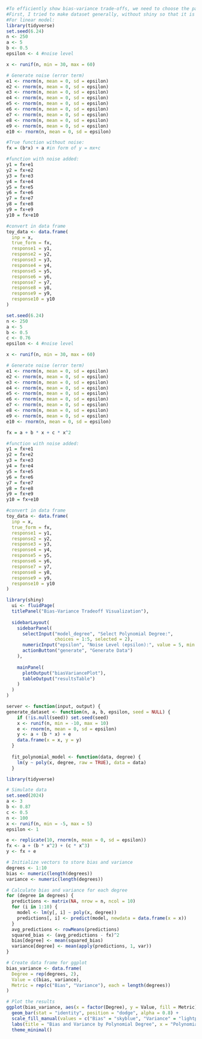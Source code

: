 


```r
#To efficiently show bias-variance trade-offs, we need to choose the parameters that are not very complex.
#First, I tried to make dataset generally, without shiny so that it is easier to understand
#For linear model:
library(tidyverse)
set.seed(6.24)
n <- 250
a <- 5
b <- 0.5
epsilon <- 4 #noise level

x <- runif(n, min = 30, max = 60)

# Generate noise (error term)
e1 <- rnorm(n, mean = 0, sd = epsilon)
e2 <- rnorm(n, mean = 0, sd = epsilon)
e3 <- rnorm(n, mean = 0, sd = epsilon)
e4 <- rnorm(n, mean = 0, sd = epsilon)
e5 <- rnorm(n, mean = 0, sd = epsilon)
e6 <- rnorm(n, mean = 0, sd = epsilon)
e7 <- rnorm(n, mean = 0, sd = epsilon)
e8 <- rnorm(n, mean = 0, sd = epsilon)
e9 <- rnorm(n, mean = 0, sd = epsilon)
e10 <- rnorm(n, mean = 0, sd = epsilon)

#True function without noise:
fx = (b*x) + a #in form of y = mx+c 

#function with noise added:
y1 = fx+e1
y2 = fx+e2
y3 = fx+e3
y4 = fx+e4
y5 = fx+e5
y6 = fx+e6
y7 = fx+e7
y8 = fx+e8
y9 = fx+e9
y10 = fx+e10

#convert in data frame
toy_data <- data.frame(
  inp = x,
  true_form = fx,
  response1 = y1,
  response2 = y2,
  response3 = y3,
  response4 = y4,
  response5 = y5,
  response6 = y6,
  response7 = y7,
  response8 = y8,
  response9 = y9,
  response10 = y10
)

```

```r
set.seed(6.24)
n <- 250
a <- 5
b <- 0.5
c <- 0.76
epsilon <- 4 #noise level

x <- runif(n, min = 30, max = 60)

# Generate noise (error term)
e1 <- rnorm(n, mean = 0, sd = epsilon)
e2 <- rnorm(n, mean = 0, sd = epsilon)
e3 <- rnorm(n, mean = 0, sd = epsilon)
e4 <- rnorm(n, mean = 0, sd = epsilon)
e5 <- rnorm(n, mean = 0, sd = epsilon)
e6 <- rnorm(n, mean = 0, sd = epsilon)
e7 <- rnorm(n, mean = 0, sd = epsilon)
e8 <- rnorm(n, mean = 0, sd = epsilon)
e9 <- rnorm(n, mean = 0, sd = epsilon)
e10 <- rnorm(n, mean = 0, sd = epsilon)

fx = a + b * x + c * x^2

#function with noise added:
y1 = fx+e1
y2 = fx+e2
y3 = fx+e3
y4 = fx+e4
y5 = fx+e5
y6 = fx+e6
y7 = fx+e7
y8 = fx+e8
y9 = fx+e9
y10 = fx+e10

#convert in data frame
toy_data <- data.frame(
  inp = x,
  true_form = fx,
  response1 = y1,
  response2 = y2,
  response3 = y3,
  response4 = y4,
  response5 = y5,
  response6 = y6,
  response7 = y7,
  response8 = y8,
  response9 = y9,
  response10 = y10
)

```

```r
library(shiny)
  ui <- fluidPage(
  titlePanel("Bias-Variance Tradeoff Visualization"),
  
  sidebarLayout(
    sidebarPanel(
      selectInput("model_degree", "Select Polynomial Degree:", 
                  choices = 1:5, selected = 2),
      numericInput("epsilon", "Noise Level (epsilon):", value = 5, min = 0, step = 0.1),
      actionButton("generate", "Generate Data")
    ),
    
    mainPanel(
      plotOutput("biasVariancePlot"),
      tableOutput("resultsTable")
    )
  )
)

server <- function(input, output) {
generate_dataset <- function(n, a, b, epsilon, seed = NULL) {
    if (!is.null(seed)) set.seed(seed)
    x <- runif(n, min = -10, max = 10)
    e <- rnorm(n, mean = 0, sd = epsilon)
    y <- a + (b * x) + e
    data.frame(x = x, y = y)
  }
  
  fit_polynomial_model <- function(data, degree) {
    lm(y ~ poly(x, degree, raw = TRUE), data = data)
  }
```

```r
library(tidyverse)

# Simulate data
set.seed(2024)
a <- 3
b <- 0.87
c <- 0.5
n <- 100
x <- runif(n, min = -5, max = 5)
epsilon <- 1

e <- replicate(10, rnorm(n, mean = 0, sd = epsilon))
fx <- a + (b * x^2) + (c * x^3)
y <- fx + e

# Initialize vectors to store bias and variance
degrees <- 1:10
bias <- numeric(length(degrees))
variance <- numeric(length(degrees))

# Calculate bias and variance for each degree
for (degree in degrees) {
  predictions <- matrix(NA, nrow = n, ncol = 10)
  for (i in 1:10) {
    model <- lm(y[, i] ~ poly(x, degree))
    predictions[, i] <- predict(model, newdata = data.frame(x = x))
  }
  avg_predictions <- rowMeans(predictions)
  squared_bias <- (avg_predictions - fx)^2
  bias[degree] <- mean(squared_bias)
  variance[degree] <- mean(apply(predictions, 1, var))
}

# Create data frame for ggplot
bias_variance <- data.frame(
  Degree = rep(degrees, 2),
  Value = c(bias, variance),
  Metric = rep(c("Bias", "Variance"), each = length(degrees))
)

# Plot the results
ggplot(bias_variance, aes(x = factor(Degree), y = Value, fill = Metric)) +
  geom_bar(stat = "identity", position = "dodge", alpha = 0.8) +
  scale_fill_manual(values = c("Bias" = "skyblue", "Variance" = "lightpink")) +
  labs(title = "Bias and Variance by Polynomial Degree", x = "Polynomial Degree", y = "Value") +
  theme_minimal()

```


